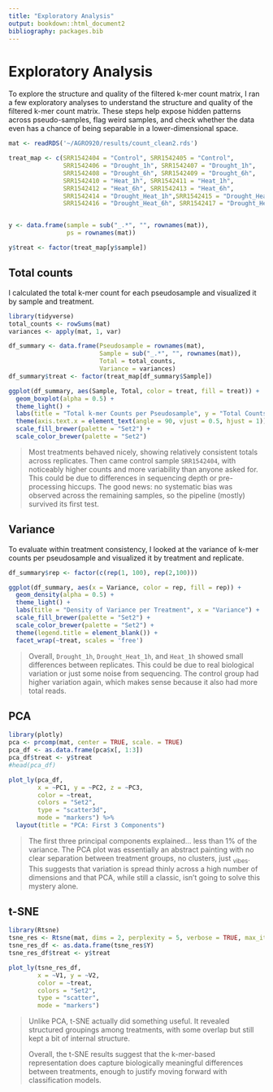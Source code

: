 ```yaml
---
title: "Exploratory Analysis"
output: bookdown::html_document2
bibliography: packages.bib
---
```


# Exploratory Analysis

To explore the structure and quality of the filtered k-mer count matrix, I ran a few exploratory analyses to understand the structure and quality of the filtered k-mer count matrix. These steps help expose hidden patterns across pseudo-samples, flag weird samples, and check whether the data even has a chance of being separable in a lower-dimensional space.

```r
mat <- readRDS('~/AGRO920/results/count_clean2.rds')

treat_map <- c(SRR1542404 = "Control", SRR1542405 = "Control",
               SRR1542406 = "Drought_1h", SRR1542407 = "Drought_1h",
               SRR1542408 = "Drought_6h", SRR1542409 = "Drought_6h",
               SRR1542410 = "Heat_1h", SRR1542411 = "Heat_1h",
               SRR1542412 = "Heat_6h", SRR1542413 = "Heat_6h",
               SRR1542414 = "Drought_Heat_1h",SRR1542415 = "Drought_Heat_1h",
               SRR1542416 = "Drought_Heat_6h", SRR1542417 = "Drought_Heat_6h")


y <- data.frame(sample = sub("_.*", "", rownames(mat)),
                ps = rownames(mat))

y$treat <- factor(treat_map[y$sample])
```

## Total counts

I calculated the total k-mer count for each pseudosample and visualized it by sample and treatment.

```r
library(tidyverse)
total_counts <- rowSums(mat)
variances <- apply(mat, 1, var)

df_summary <- data.frame(Pseudosample = rownames(mat),
                         Sample = sub("_.*", "", rownames(mat)),
                         Total = total_counts,
                         Variance = variances)
df_summary$treat <- factor(treat_map[df_summary$Sample])

ggplot(df_summary, aes(Sample, Total, color = treat, fill = treat)) +
  geom_boxplot(alpha = 0.5) +
  theme_light() +
  labs(title = "Total k-mer Counts per Pseudosample", y = "Total Counts") + 
  theme(axis.text.x = element_text(angle = 90, vjust = 0.5, hjust = 1)) +
  scale_fill_brewer(palette = "Set2") +
  scale_color_brewer(palette = "Set2")
```

> Most treatments behaved nicely, showing relatively consistent totals across replicates. Then came control sample `SRR1542404`, with noticeably higher counts and more variability than anyone asked for. This could be due to differences in sequencing depth or pre-processing hiccups. The good news: no systematic bias was observed across the remaining samples, so the pipeline (mostly) survived its first test.

## Variance

To evaluate within treatment consistency, I looked at the variance of k-mer counts per pseudosample and visualized it by treatment and replicate.

```r
df_summary$rep <- factor(c(rep(1, 100), rep(2,100)))

ggplot(df_summary, aes(x = Variance, color = rep, fill = rep)) +
  geom_density(alpha = 0.5) +
  theme_light() +
  labs(title = "Density of Variance per Treatment", x = "Variance") +
  scale_fill_brewer(palette = "Set2") +
  scale_color_brewer(palette = "Set2") +
  theme(legend.title = element_blank()) +
  facet_wrap(~treat, scales = 'free')
```

> Overall, `Drought_1h`, `Drought_Heat_1h`, and `Heat_1h` showed small differences between replicates. This could be due to real biological variation or just some noise from sequencing. The control group had higher variation again, which makes sense because it also had more total reads.

## PCA

```r
library(plotly)
pca <- prcomp(mat, center = TRUE, scale. = TRUE)
pca_df <- as.data.frame(pca$x[, 1:3])
pca_df$treat <- y$treat
#head(pca_df)

plot_ly(pca_df,
        x = ~PC1, y = ~PC2, z = ~PC3, 
        color = ~treat, 
        colors = "Set2",
        type = "scatter3d", 
        mode = "markers") %>%
  layout(title = "PCA: First 3 Components")
```

> The first three principal components explained… less than 1% of the variance. The PCA plot was essentially an abstract painting with no clear separation between treatment groups, no clusters, just ~vibes~. This suggests that variation is spread thinly across a high number of dimensions and that PCA, while still a classic, isn’t going to solve this mystery alone. 

## t-SNE

```r
library(Rtsne)
tsne_res <- Rtsne(mat, dims = 2, perplexity = 5, verbose = TRUE, max_iter = 1000)
tsne_res_df <- as.data.frame(tsne_res$Y)
tsne_res_df$treat <- y$treat

plot_ly(tsne_res_df, 
        x = ~V1, y = ~V2, 
        color = ~treat, 
        colors = "Set2", 
        type = "scatter", 
        mode = "markers") 
```   

> Unlike PCA, t-SNE actually did something useful. It revealed structured groupings among treatments, with some overlap but still kept a bit of internal structure.
>
> Overall, the t-SNE results suggest that the k-mer-based representation does capture biologically meaningful differences between treatments, enough to justify moving forward with classification models.
